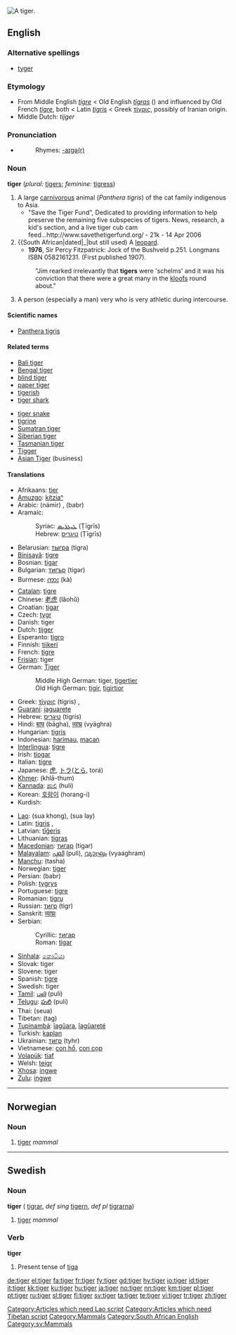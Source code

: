 {{see|Tiger}}
[[Image:Panthera tigris tigris.jpg|thumb|A tiger.]]
{{wikipedia}}
==English==

===Alternative spellings===
*[[tyger]] {{italbrac|dated}}

===Etymology===
* From Middle English ''[[tigre]]'' < Old English ''[[tigras|tīgras]]'' ({{p}}) and influenced by Old French ''[[tigre]]'', both < Latin ''[[tigris]]'' < Greek [[τίγρις]], possibly of Iranian origin.
* Middle Dutch: ''tijger''

===Pronunciation===
*{{audio|en-us-tiger.ogg|Audio (US)}}
*:Rhymes: [[Rhymes:English:-aɪɡə(r)|-aɪɡə(r)]]

===Noun===
'''tiger''' (''plural:'' [[tigers]]; ''feminine:'' [[tigress]])

# A large [[carnivorous]] animal (''Panthera tigris'') of the cat family indigenous to Asia.
#* "Save the Tiger Fund", Dedicated to providing information to help preserve the remaining five subspecies of tigers.  News, research, a kid's section, and a live tiger cub cam feed...http://www.savethetigerfund.org/ - 21k - 14 Apr 2006
# {{South African|dated|_|but still used) A [[leopard]].
#* '''1976''', Sir Percy Fitzpatrick: Jock of the Bushveld p.251. Longmans ISBN 0582161231. (First published 1907).
#: "Jim rearked irrelevantly that '''tigers''' were 'schelms' and it was his conviction that there were a great many in the [[kloof]]s round about."
# {{US|slang}} A person (especially a man) very who is very athletic during intercourse.

====Scientific names====
*[[Panthera tigris]]

====Related terms====
{{top2}}
*[[Bali tiger]]
*[[Bengal tiger]]
*[[blind tiger]]
*[[paper tiger]]
*[[tigerish]]
*[[tiger shark]]
{{mid2}}
*[[tiger snake]]
*[[tigrine]]
*[[Sumatran tiger]]
*[[Siberian tiger]]
*[[Tasmanian tiger]]
*[[Tigger]]
*[[Asian Tiger]] (business)
{{trans-bottom}}

====Translations====
{{trans-top}}
*Afrikaans: [[tier]]
*[[Amuzgo]]: [[kítziaⁿ]]
*Arabic: {{ARchar|[[نمر|نَمِرٌ]]}} (námir) {{m}}, {{ARchar|[[ببر|بَبرٌ]]}} (babr) {{m}}
*Aramaic:
*:Syriac: [[ܛܝܓܪܝܣ]] (Ṭīgrīs) {{m}}
*:Hebrew: [[טיגריס]] (Ṭīgrīs) {{m}}
*Belarusian: [[тыгра]] (tigra) {{f}}
*[[Binisayâ]]: [[tigre]]
*Bosnian: [[tigar#Bosnian|tigar]] {{m}}
*Bulgarian: [[тигър]] (tígər) {{m}}
*Burmese: [[ကား]] (kà)
*[[Catalan]]: [[tigre]] {{m}}
*Chinese: [[老虎]] (lǎohǔ)
*Croatian: [[tigar#Croatian|tigar]] {{m}}
*Czech: [[tygr]] {{m}}
*Danish: tiger {{g|Danish}}
*Dutch: [[tijger]] {{m}}
*Esperanto: [[tigro]]
*Finnish: [[tiikeri]]
*French: [[tigre]] {{m}}
*[[Frisian]]: tiger {{g|Frisian}}
*German: [[Tiger]] {{m}}
*:Middle High German: tiger, [[tigertier]]
*:Old High German: [[tigir]], [[tigirtior]]
*Greek: [[τίγρις]] (tígris) {{m}}, {{f}}
*[[Guaraní]]: [[jaguarete]]
*Hebrew: [[טיגריס]] (tigris) {{m}}
*Hindi: [[बाघ]] (bāgha), [[व्याघ्र]] (vyāghra) {{g|Hindi}}
*Hungarian: [[tigris]]
*Indonesian: [[harimau]], [[macan]]
*[[Interlingua]]: [[tigre]]
*Irish: [[tíogar]] {{m}}
*Italian: [[tigre]] {{m}}
*Japanese: [[虎]], [[トラ]]([[とら]], torá)
*[[Khmer]]: {{KMchar|[[ខាធំ]]}} (khlā-thum)
*[[Kannada]]: [[ಹುಲಿ]] (huli)
*Korean: [[호랑이]] (horang-i)
*Kurdish: {{KUchar|[[پڵنگ]]}}
{{trans-mid}}
*[[Lao]]: (sua khong), (sua lay)
*Latin: [[tigris]] {{m}}, {{f}}
*Latvian: [[tīģeris]] {{m}}
*Lithuanian: [[tigras]] {{m}}
*[[Macedonian]]: [[тигар#Macedonian|тигар]] (tigar) {{m}}
*[[Malayalam]]: [[പുലി]] (puli), [[വ്യാഘ്രം]] (vyaaghram)
*[[Manchu]]: (tasha)
*Norwegian: [[#Norwegian|tiger]] {{m}}
*Persian: {{FAchar|[[ببر]]}} (babr)
*Polish: [[tygrys]] {{m}}
*Portuguese: [[tigre]] {{m}}
*Romanian: [[tigru]] {{m}}
*Russian: [[тигр]] (tigr) {{m}}
*Sanskrit: [[व्याघ्रः]] {{unicode|(vyāghraḥ)}} {{g|Sanskrit}}
*Serbian:
*:Cyrillic: [[тигар#Serbian|тигар]] {{m}}
*:Roman: [[tigar#Serbian|tigar]] {{m}}
*[[Sinhala]]: [[කොටියා]] {{unicode|(koṭiya)}}
*Slovak: tiger {{m}}
*Slovene: tiger {{m}}
*Spanish: [[tigre]] {{m}}
*Swedish: tiger {{c}}
*[[Tamil]]: [[புலி]] (puli)
*[[Telugu]]: [[పులి]] (puli)
*Thai: {{THchar|[[เสือ]]}} (seua)
*Tibetan: (tag)
*[[Tupinambá]]: [[îagûara]], [[îagûareté]]
*Turkish: [[kaplan]]
*Ukrainian: [[тигр]] (tyhr) {{m}}
*Vietnamese: [[con hổ]], [[con cọp]]
*[[Volapük]]: [[tiaf]]
*Welsh: [[teigr]] {{m}}
*[[Xhosa]]: [[ingwe]]
*[[Zulu]]: [[ingwe]]
{{trans-bottom}}

[[Category:Articles which need Lao script]]
[[Category:Articles which need Tibetan script]]

----

==Norwegian==

===Noun===
{{no-noun-irreg|m|[[tigeren]]|[[tigre]]/[[tigere]]|[[tigrene]]/[[tigerene]]}}

# [[#Noun|tiger]] ''mammal''

----

==Swedish==

===Noun===
'''tiger''' {{c}} ({{p}} [[tigrar]], ''def sing'' [[tigern]], ''def pl'' [[tigrarna]])

# [[#Noun|tiger]] ''mammal''

===Verb===
'''tiger'''

# Present tense of [[tiga#Swedish|tiga]]

[[Category:Mammals]]
[[Category:South African English]]
[[Category:sv:Mammals]]

[[de:tiger]]
[[el:tiger]]
[[fa:tiger]]
[[fr:tiger]]
[[fy:tiger]]
[[gd:tiger]]
[[hy:tiger]]
[[io:tiger]]
[[id:tiger]]
[[it:tiger]]
[[kk:tiger]]
[[ku:tiger]]
[[hu:tiger]]
[[ja:tiger]]
[[no:tiger]]
[[nn:tiger]]
[[km:tiger]]
[[pl:tiger]]
[[pt:tiger]]
[[ru:tiger]]
[[sl:tiger]]
[[fi:tiger]]
[[sv:tiger]]
[[ta:tiger]]
[[te:tiger]]
[[vi:tiger]]
[[tr:tiger]]
[[zh:tiger]]